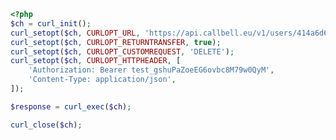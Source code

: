 ```php
<?php
$ch = curl_init();
curl_setopt($ch, CURLOPT_URL, 'https://api.callbell.eu/v1/users/414a6d692bd645ed803f2e7ce360d4c8/status');
curl_setopt($ch, CURLOPT_RETURNTRANSFER, true);
curl_setopt($ch, CURLOPT_CUSTOMREQUEST, 'DELETE');
curl_setopt($ch, CURLOPT_HTTPHEADER, [
    'Authorization: Bearer test_gshuPaZoeEG6ovbc8M79w0QyM',
    'Content-Type: application/json',
]);

$response = curl_exec($ch);

curl_close($ch);

```